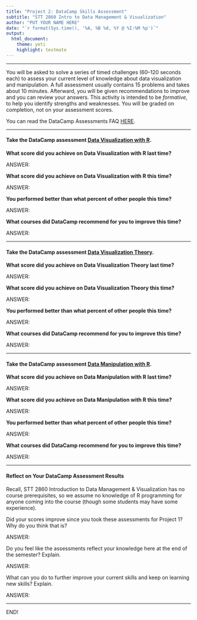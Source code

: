 ```yaml
---
title: "Project 2: DataCamp Skills Assessment"
subtitle: "STT 2860 Intro to Data Management & Visualization"
author: "PUT YOUR NAME HERE"
date: "`r format(Sys.time(), '%A, %B %d, %Y @ %I:%M %p')`"
output: 
  html_document: 
    theme: yeti
    highlight: textmate
---
```


<hr>

You will be asked to solve a series of timed challenges (60--120 seconds each) to assess your current level of knowledge about data visualization and manipulation. A full assessment usually contains 15 problems and takes about 10 minutes. Afterward, you will be given recommendations to improve and you can review your answers. This activity is intended to be *formative*, to help you identify strengths and weaknesses. You will be graded on completion, not on your assessment scores.

You can read the DataCamp Assessments FAQ [HERE](https://support.datacamp.com/hc/en-us/articles/360044291373-DataCamp-Assessments-Everything-You-Need-To-Know).

<hr>

#### Take the DataCamp assessment [Data Visualization with R](https://assessment-v2.datacamp.com/data-visualization-r). 

**What score did you achieve on Data Visualization with R last time?**

ANSWER:

**What score did you achieve on Data Visualization with R this time?**

ANSWER:

**You performed better than what percent of other people this time?**

ANSWER:

**What courses did DataCamp recommend for you to improve this time?**

ANSWER:

<hr>

#### Take the DataCamp assessment [Data Visualization Theory](https://assessment-v2.datacamp.com/data-visualization-theory). 

**What score did you achieve on Data Visualization Theory last time?**

ANSWER:

**What score did you achieve on Data Visualization Theory this time?**

ANSWER:

**You performed better than what percent of other people this time?**

ANSWER:

**What courses did DataCamp recommend for you to improve this time?**

ANSWER:

<hr>

#### Take the DataCamp assessment [Data Manipulation with R](https://assessment-v2.datacamp.com/exploratory-analysis-r). 

**What score did you achieve on Data Manipulation with R last time?**

ANSWER:

**What score did you achieve on Data Manipulation with R this time?**

ANSWER:

**You performed better than what percent of other people this time?**

ANSWER:

**What courses did DataCamp recommend for you to improve this time?**

ANSWER:

<hr>

#### Reflect on Your DataCamp Assessment Results

Recall, STT 2860 Introduction to Data Management & Visualization has no course prerequisites, so we assume no knowledge of R programming for anyone coming into the course (though some students may have some experience). 

Did your scores improve since you took these assessments for Project 1? Why do you think that is?

ANSWER:

Do you feel like the assessments reflect your knowledge here at the end of the semester? Explain. 

ANSWER:

What can you do to further improve your current skills and keep on learning new skills? Explain. 

ANSWER:

<hr>

END!



